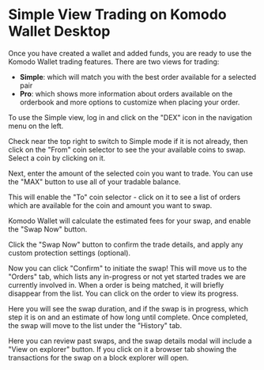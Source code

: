 

# Simple View Trading on Komodo Wallet Desktop

Once you have created a wallet and added funds, you are ready to use the Komodo Wallet trading features.
There are two views for trading:
* **Simple**: which will match you with the best order available for a selected pair
* **Pro**: which shows more information about orders available on the orderbook and more options to customize when placing your order.

To use the Simple view, log in and click on the "DEX" icon in the navigation menu on the left.

<OptimizedImage title="Simple View Trading on Komodo Wallet Desktop" src={simpleViewTrading1} classNaming="w-full" alt="Simple View Trading on Komodo Wallet Desktop" />

Check near the top right to switch to Simple mode if it is not already, then click on the "From" coin selector to see the your available coins to swap. Select a coin by clicking on it.

<OptimizedImage title="Simple View Trading on Komodo Wallet Desktop" src={simpleViewTrading2} classNaming="w-full" alt="Simple View Trading on Komodo Wallet Desktop" />

Next, enter the amount of the selected coin you want to trade. You can use the "MAX" button to use all of your tradable balance.

<OptimizedImage title="Simple View Trading on Komodo Wallet Desktop" src={simpleViewTrading3} classNaming="w-full" alt="Simple View Trading on Komodo Wallet Desktop" />

This will enable the "To" coin selector - click on it to see a list of orders which are available for the coin and amount you want to swap.

<OptimizedImage title="Simple View Trading on Komodo Wallet Desktop" src={simpleViewTrading4} classNaming="w-full" alt="Simple View Trading on Komodo Wallet Desktop" />

Komodo Wallet will calculate the estimated fees for your swap, and enable the "Swap Now" button.

<OptimizedImage title="Simple View Trading on Komodo Wallet Desktop" src={simpleViewTrading5} classNaming="w-full" alt="Simple View Trading on Komodo Wallet Desktop" />

Click the "Swap Now" button to confirm the trade details, and apply any custom protection settings \(optional\).

<OptimizedImage title="Simple View Trading on Komodo Wallet Desktop" src={simpleViewTrading6} classNaming="w-full" alt="Simple View Trading on Komodo Wallet Desktop" />

Now you can click "Confirm" to initiate the swap! This will move us to the "Orders" tab, which lists any in-progress or not yet started trades we are currently involved in. When a order is being matched, it will briefly disappear from the list. You can click on the order to view its progress.

<OptimizedImage title="Simple View Trading on Komodo Wallet Desktop" src={simpleViewTrading7} classNaming="w-full" alt="Simple View Trading on Komodo Wallet Desktop" />

Here you will see the swap duration, and if the swap is in progress, which step it is on and an estimate of how long until complete. Once completed, the swap will move to the list under the "History" tab.

<OptimizedImage title="Simple View Trading on Komodo Wallet Desktop" src={simpleViewTrading8} classNaming="w-full" alt="Simple View Trading on Komodo Wallet Desktop" />

Here you can review past swaps, and the swap details modal will include a "View on explorer" button. If you click on it a browser tab showing the transactions for the swap on a block explorer will open.